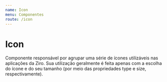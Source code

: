 ```yaml
---
name: Icon
menu: Componentes
route: /icon
---
```



# Icon
Componente responsável por agrupar uma série de ícones utilizáveis nas aplicações da Ziro. Sua utilização geralmente é feita apenas com a escolha do ícone e do seu tamanho (por meio das propriedades type e size, respectivamente).

<Playground>
    <div style={{...containerDocz, display: 'grid', gridTemplateColumns: '1fr 1fr 1fr 1fr 1fr 1fr', gridRowGap: '20px', alignContent: 'start', justifyItems: 'center'}}>
		<Icon type='ziro' size={24} />
		<Icon type='amex' size={24} />
		<Icon type='visa' size={24} />
		<Icon type='mastercard' size={24} />
		<Icon type='elo' size={24} />
		<Icon type='hiper' size={24} />
		<Icon type='success' />
		<Icon type='alert' />
		<Icon type='warning' />
		<Icon type='pen' />
		<Icon type='close' />
		<Icon type='menu' />
		<Icon type='truck' />
		<Icon type='card' />
		<Icon type='user' />
		<Icon type='logout' />
		<Icon type='shopping' />
		<Icon type='back' />
		<Icon type='cnpj' />
		<Icon type='whats' size={24} />
		<Icon type='lock' />
		<Icon type='email' />
		<Icon type='calendar' />
		<Icon type='id' />
		<Icon type='location' />
		<Icon type='facebook' size={24} />
		<Icon type='instagram' size={24} />
		<Icon type='money' size={24} />
		<Icon type='gear' size={24} />
		<Icon type='present' size={24} />
		<Icon type='trending' size={24} />
		<Icon type='globe' size={24} />
		<Icon type='add' size={24} />
		<Icon type='send' size={24} />
		<Icon type='filter' size={24} />
		<Icon type='file' size={24} />
	</div>
</Playground>

<Props of={Icon} />